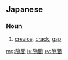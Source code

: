 ==Japanese==
{{ja-kanjitab|すき|ま|yomi=k}}

===Noun===
{{ja-noun|すきま}}

# [[crevice]], [[crack]], [[gap]]

[[mg:隙間]]
[[ja:隙間]]
[[sv:隙間]]